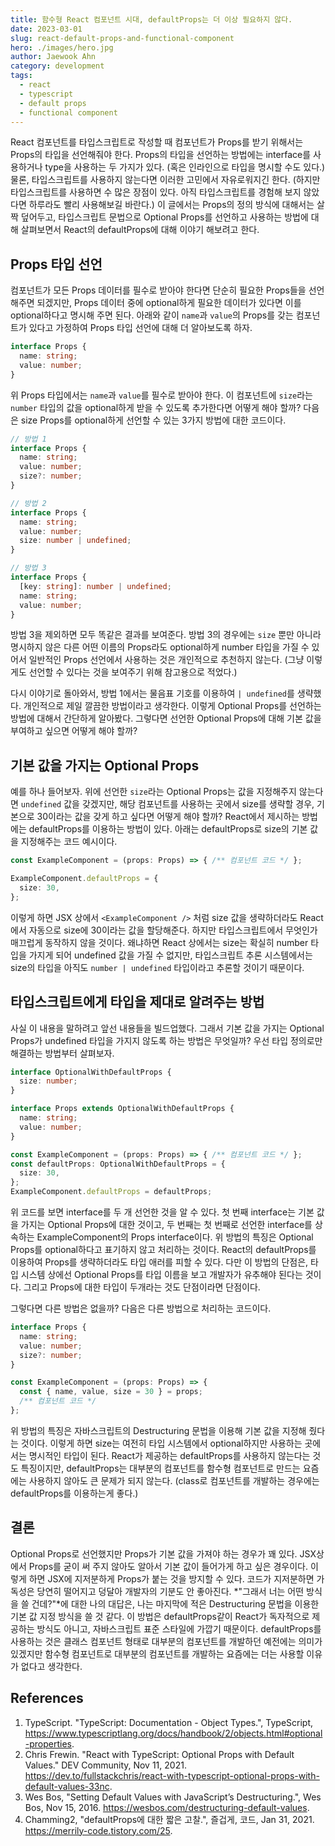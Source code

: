 ```yaml
---
title: 함수형 React 컴포넌트 시대, defaultProps는 더 이상 필요하지 않다.
date: 2023-03-01
slug: react-default-props-and-functional-component
hero: ./images/hero.jpg
author: Jaewook Ahn
category: development
tags:
  - react
  - typescript
  - default props
  - functional component
---
```


React 컴포넌트를 타입스크립트로 작성할 때 컴포넌트가 Props를 받기 위해서는 Props의 타입을 선언해줘야 한다. Props의 타입을 선언하는 방법에는 interface를 사용하거나 type을 사용하는 두 가지가 있다. (혹은 인라인으로 타입을 명시할 수도 있다.) 물론, 타입스크립트를 사용하지 않는다면 이러한 고민에서 자유로워지긴 한다. (하지만 타입스크립트를 사용하면 수 많은 장점이 있다. 아직 타입스크립트를 경험해 보지 않았다면 하루라도 빨리 사용해보길 바란다.) 이 글에서는 Props의 정의 방식에 대해서는 살짝 덮어두고, 타입스크립트 문법으로 Optional Props를 선언하고 사용하는 방법에 대해 살펴보면서 React의 defaultProps에 대해 이야기 해보려고 한다.

## Props 타입 선언

컴포넌트가 모든 Props 데이터를 필수로 받아야 한다면 단순히 필요한 Props들을 선언해주면 되겠지만, Props 데이터 중에 optional하게 필요한 데이터가 있다면 이를 optional하다고 명시해 주면 된다. 아래와 같이 `name`과 `value`의 Props를 갖는 컴포넌트가 있다고 가정하여 Props 타입 선언에 대해 더 알아보도록 하자.

```ts
interface Props {
  name: string;
  value: number;
}
```

위 Props 타입에서는 `name`과 `value`를 필수로 받아야 한다. 이 컴포넌트에 `size`라는 `number` 타입의 값을 optional하게 받을 수 있도록 추가한다면 어떻게 해야 할까? 다음은 size Props를 optional하게 선언할 수 있는 3가지 방법에 대한 코드이다.

```ts
// 방법 1
interface Props {
  name: string;
  value: number;
  size?: number;
}

// 방법 2
interface Props {
  name: string;
  value: number;
  size: number | undefined;
}

// 방법 3
interface Props {
  [key: string]: number | undefined;
  name: string;
  value: number;
}
```

방법 3을 제외하면 모두 똑같은 결과를 보여준다. 방법 3의 경우에는 `size` 뿐만 아니라 명시하지 않은 다른 어떤 이름의 Props라도 optional하게 number 타입을 가질 수 있어서 일반적인 Props 선언에서 사용하는 것은 개인적으로 추천하지 않는다. (그냥 이렇게도 선언할 수 있다는 것을 보여주기 위해 참고용으로 적었다.)

다시 이야기로 돌아와서, 방법 1에서는 물음표 기호를 이용하여 `| undefined`를 생략했다. 개인적으로 제일 깔끔한 방법이라고 생각한다. 이렇게 Optional Props를 선언하는 방법에 대해서 간단하게 알아봤다. 그렇다면 선언한 Optional Props에 대해 기본 값을 부여하고 싶으면 어떻게 해야 할까?

## 기본 값을 가지는 Optional Props

예를 하나 들어보자. 위에 선언한 `size`라는 Optional Props는 값을 지정해주지 않는다면 `undefined` 값을 갖겠지만, 해당 컴포넌트를 사용하는 곳에서 size를 생략할 경우, 기본으로 30이라는 값을 갖게 하고 싶다면 어떻게 해야 할까? React에서 제시하는 방법에는 defaultProps를 이용하는 방법이 있다. 아래는 defaultProps로 size의 기본 값을 지정해주는 코드 예시이다.

```ts
const ExampleComponent = (props: Props) => { /** 컴포넌트 코드 */ };

ExampleComponent.defaultProps = {
  size: 30,
};
```

이렇게 하면 JSX 상에서 `<ExampleComponent />` 처럼 size 값을 생략하더라도 React에서 자동으로 size에 30이라는 값을 할당해준다. 하지만 타입스크립트에서 무엇인가 매끄럽게 동작하지 않을 것이다. 왜냐하면 React 상에서는 size는 확실히 number 타입을 가지게 되어 undefined 값을 가질 수 없지만, 타입스크립트 추론 시스템에서는 size의 타입을 아직도 `number | undefined` 타입이라고 추론할 것이기 때문이다.

## 타입스크립트에게 타입을 제대로 알려주는 방법

사실 이 내용을 말하려고 앞선 내용들을 빌드업했다. 그래서 기본 값을 가지는 Optional Props가 undefined 타입을 가지지 않도록 하는 방법은 무엇일까? 우선 타입 정의로만 해결하는 방법부터 살펴보자.

```ts
interface OptionalWithDefaultProps {
  size: number;
}

interface Props extends OptionalWithDefaultProps {
  name: string;
  value: number;
}

const ExampleComponent = (props: Props) => { /** 컴포넌트 코드 */ };
const defaultProps: OptionalWithDefaultProps = {
  size: 30,
};
ExampleComponent.defaultProps = defaultProps;
```

위 코드를 보면 interface를 두 개 선언한 것을 알 수 있다. 첫 번째 interface는 기본 값을 가지는 Optional Props에 대한 것이고, 두 번째는 첫 번째로 선언한 interface를 상속하는 ExampleComponent의 Props interface이다. 위 방법의 특징은 Optional Props를 optional하다고 표기하지 않고 처리하는 것이다. React의 defaultProps를 이용하여 Props를 생략하더라도 타입 애러를 피할 수 있다. 다만 이 방법의 단점은, 타입 시스템 상에선 Optional Props를 타입 이름을 보고 개발자가 유추해야 된다는 것이다. 그리고 Props에 대한 타입이 두개라는 것도 단점이라면 단점이다.

그렇다면 다른 방법은 없을까? 다음은 다른 방법으로 처리하는 코드이다.

```ts
interface Props {
  name: string;
  value: number;
  size?: number;
}

const ExampleComponent = (props: Props) => {
  const { name, value, size = 30 } = props;
  /** 컴포넌트 코드 */
};
```

위 방법의 특징은 자바스크립트의 Destructuring 문법을 이용해 기본 값을 지정해 줬다는 것이다. 이렇게 하면 size는 여전히 타입 시스템에서 optional하지만 사용하는 곳에서는 명시적인 타입이 된다. React가 제공하는 defaultProps를 사용하지 않는다는 것도 특징이지만, defaultProps는 대부분의 컴포넌트를 함수형 컴포넌트로 만드는 요즘에는 사용하지 않아도 큰 문제가 되지 않는다. (class로 컴포넌트를 개발하는 경우에는 defaultProps를 이용하는게 좋다.)

## 결론

Optional Props로 선언했지만 Props가 기본 값을 가져야 하는 경우가 꽤 있다. JSX상에서 Props를 굳이 써 주지 않아도 알아서 기본 값이 들어가게 하고 싶은 경우이다. 이렇게 하면 JSX에 지저분하게 Props가 붙는 것을 방지할 수 있다. 코드가 지저분하면 가독성은 당연히 떨어지고 덩달아 개발자의 기분도 안 좋아진다. *"그래서 너는 어떤 방식을 쓸 건데?"*에 대한 나의 대답은, 나는 마지막에 적은 Destructuring 문법을 이용한 기본 값 지정 방식을 쓸 것 같다. 이 방법은 defaultProps같이 React가 독자적으로 제공하는 방식도 아니고, 자바스크립트 표준 스타일에 가깝기 때문이다. defaultProps를 사용하는 것은 클래스 컴포넌트 형태로 대부분의 컴포넌트를 개발하던 예전에는 의미가 있겠지만 함수형 컴포넌트로 대부분의 컴포넌트를 개발하는 요즘에는 더는 사용할 이유가 없다고 생각한다.

## References

1. TypeScript. "TypeScript: Documentation - Object Types.", TypeScript, https://www.typescriptlang.org/docs/handbook/2/objects.html#optional-properties.
2. Chris Frewin. "React with TypeScript: Optional Props with Default Values." DEV Community, Nov 11, 2021. https://dev.to/fullstackchris/react-with-typescript-optional-props-with-default-values-33nc.
3. Wes Bos, "Setting Default Values with JavaScript’s Destructuring.", Wes Bos, Nov 15, 2016. https://wesbos.com/destructuring-default-values.
4. Chamming2, "defaultProps에 대한 짧은 고찰.", 즐겁게, 코드, Jan 31, 2021. https://merrily-code.tistory.com/25.